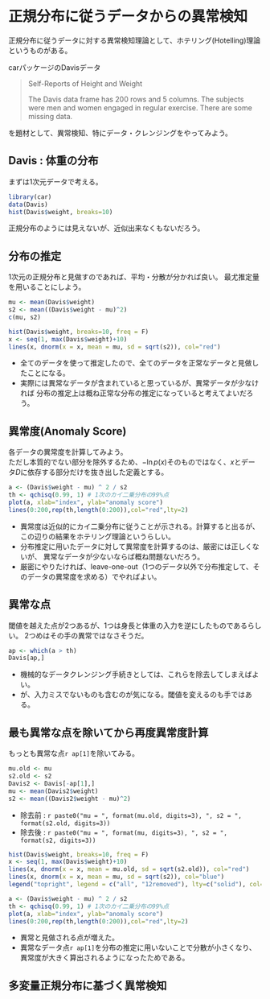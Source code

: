 # 正規分布に従うデータからの異常検知

正規分布に従うデータに対する異常検知理論として、ホテリング(Hotelling)理論というものがある。

carパッケージのDavisデータ

> Self-Reports of Height and Weight
>
> The Davis data frame has 200 rows and 5 columns. The subjects were men and women engaged in regular exercise. There are some missing data.

を題材として、異常検知、特にデータ・クレンジングをやってみよう。

## Davis : 体重の分布
まずは1次元データで考える。

```r
library(car)
data(Davis)
hist(Davis$weight, breaks=10)
```

正規分布のようには見えないが、近似出来なくもないだろう。

## 分布の推定
1次元の正規分布と見做すのであれば、平均・分散が分かれば良い。
最尤推定量を用いることにしよう。

```r
mu <- mean(Davis$weight) 
s2 <- mean((Davis$weight - mu)^2)
c(mu, s2)

hist(Davis$weight, breaks=10, freq = F)
x <- seq(1, max(Davis$weight)+10)
lines(x, dnorm(x = x, mean = mu, sd = sqrt(s2)), col="red")
```

* 全てのデータを使って推定したので、全てのデータを正常なデータと見做したことになる。
* 実際には異常なデータが含まれていると思っているが、異常データが少なければ
分布の推定上は概ね正常な分布の推定になっていると考えてよいだろう。

## 異常度(Anomaly Score)
各データの異常度を計算してみよう。  
ただし本質的でない部分を除外するため、$-\ln p(x)$そのものではなく、$x$とデータ$D$に依存する部分だけを抜き出した定義とする。

```r
a <- (Davis$weight - mu) ^ 2 / s2
th <- qchisq(0.99, 1) # 1次のカイ二乗分布の99%点
plot(a, xlab="index", ylab="anomaly score")
lines(0:200,rep(th,length(0:200)),col="red",lty=2)
```

* 異常度は近似的にカイ二乗分布に従うことが示される。計算すると出るが、この辺りの結果をホテリング理論というらしい。
* 分布推定に用いたデータに対して異常度を計算するのは、厳密には正しくないが、
異常なデータが少ないならば概ね問題ないだろう。
* 厳密にやりたければ、leave-one-out（1つのデータ以外で分布推定して、そのデータの異常度を求める）でやればよい。

## 異常な点
閾値を越えた点が2つあるが、1つは身長と体重の入力を逆にしたものであるらしい。
2つめはその手の異常ではなさそうだ。

```r
ap <- which(a > th)
Davis[ap,]
```

* 機械的なデータクレンジング手続きとしては、これらを除去してしまえばよい。
* が、入力ミスでないものも含むのが気になる。閾値を変えるのも手ではある。

## 最も異常な点を除いてから再度異常度計算
もっとも異常な点`r ap[1]`を除いてみる。

```r
mu.old <- mu
s2.old <- s2
Davis2 <- Davis[-ap[1],]
mu <- mean(Davis2$weight)
s2 <- mean((Davis2$weight - mu)^2)
```

* 除去前 : `r paste0("mu = ", format(mu.old, digits=3), ", s2 = ", format(s2.old, digits=3))`
* 除去後 : `r paste0("mu = ", format(mu, digits=3), ", s2 = ", format(s2, digits=3))`

```r
hist(Davis$weight, breaks=10, freq = F)
x <- seq(1, max(Davis$weight)+10)
lines(x, dnorm(x = x, mean = mu.old, sd = sqrt(s2.old)), col="red")
lines(x, dnorm(x = x, mean = mu, sd = sqrt(s2)), col="blue")
legend("topright", legend = c("all", "12removed"), lty=c("solid"), col=c("red", "blue"))
```

```r
a <- (Davis$weight - mu) ^ 2 / s2
th <- qchisq(0.99, 1) # 1次のカイ二乗分布の99%点
plot(a, xlab="index", ylab="anomaly score")
lines(0:200,rep(th,length(0:200)),col="red",lty=2)
```

* 異常と見做される点が増えた。  
* 異常なデータ点`r ap[1]`を分布の推定に用いないことで分散が小さくなり、異常度が大きく算出されるようになったためである。

## 多変量正規分布に基づく異常検知